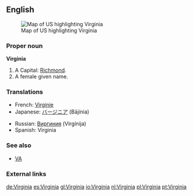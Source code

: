==English==
[[Image:Map of USA highlighting Virginia.png|thumb|right|Map of US highlighting Virginia]]

===Proper noun===
'''Virginia'''

#A {{USstate}} Capital: [[Richmond]].
#A female given name.

===Translations===
{{top}}
*French: [[Virginie]] {{f}}
*Japanese: [[バージニア]] (Bājínia)
{{mid}}
*Russian: [[Виргиния]] (Virgínija) {{f}}
*Spanish: Virginia {{f}}
{{bottom}}

===See also===
*[[VA]]

===External links===
{{pedialite}}

[[de:Virginia]]
[[es:Virginia]]
[[gl:Virginia]]
[[io:Virginia]]
[[nl:Virginia]]
[[pl:Virginia]]
[[pt:Virginia]]